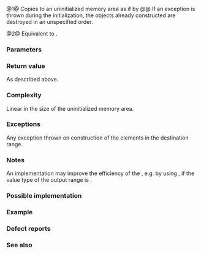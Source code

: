{{cpp/ranges/title|uninitialized_fill}}
{{cpp/memory/navbar}}
{{dcl begin}}
{{dcl header|memory}}
{{dcl h|Call signature}}
{{dcla|num=1|since=c++20|constexpr=c++26|
template&lt; no-throw-forward-iterator I, no-throw-sentinel-for&lt;I&gt; S,
          class T &gt;
    requires std::constructible_from&lt;std::iter_value_t&lt;I&gt;, const T&amp;&gt;
I uninitialized_fill( I first, S last, const T&amp; value );
}}
{{dcla|num=2|since=c++20|constexpr=c++26|
template&lt; no-throw-forward-range R, class T &gt;
    requires std::constructible_from&lt;ranges::range_value_t&lt;R&gt;,
                                     const T&amp;&gt;
ranges::borrowed_iterator_t&lt;R&gt; uninitialized_fill( R&amp;&amp; r,
                                                   const T&amp; value );
}}
{{dcl end}}

@1@ Copies {{c|value}} to an uninitialized memory area {{range|first|last}} as if by
{{box|
{{c/core|1=for (; first != last; ++first)}}&lt;br&gt;
{{nbspt|4}}{{c/core|::new (}}{{lti|cpp/memory/voidify}}{{c/core|(*first)) std::remove_reference_t&lt;std::iter_reference_t&lt;I&gt;&gt;(value);}}&lt;br&gt;
{{c/core|return first;}}
}}
@@ If an exception is thrown during the initialization, the objects already constructed are destroyed in an unspecified order.

@2@ Equivalent to {{c|return ranges::uninitialized_fill(ranges::begin(r), ranges::end(r), value);}}.

{{cpp/ranges/niebloid}}

===Parameters===
{{par begin}}
{{par|first, last|iterator-sentinel pair denoting the range of elements to initialize}}
{{par|r|the range of the elements to initialize}}
{{par|value|the value to construct the elements with}}
{{par end}}

===Return value===
As described above.

===Complexity===
Linear in the size of the uninitialized memory area.

===Exceptions===
Any exception thrown on construction of the elements in the destination range.

===Notes===
An implementation may improve the efficiency of the {{tt|ranges::uninitialized_fill}}, e.g. by using {{lc|ranges::fill}}, if the value type of the output range is {{named req|TrivialType}}.

{{feature test macro|__cpp_lib_raw_memory_algorithms|std=C++26|value=202411L|{{c/core|constexpr}} for [[cpp/memory#Uninitialized memory algorithms|specialized memory algorithms]], {{vl|1,2}}}}

===Possible implementation===
{{eq fun|1=
struct uninitialized_fill_fn
{
    template&lt;no-throw-forward-iterator I, no-throw-sentinel-for&lt;I&gt; S, class T&gt;
        requires std::constructible_from&lt;std::iter_value_t&lt;I&gt;, const T&amp;&gt;
    constexpr I operator()(I first, S last, const T&amp; value) const
    {
        I rollback{first};
        try
        {
            for (; !(first == last); ++first)
                ranges::construct_at(std::addressof(*first), value);
            return first;
        }
        catch (...)
        {   
            // rollback: destroy constructed elements
            for (; rollback != first; ++rollback)
                ranges::destroy_at(std::addressof(*rollback));
            throw;
        }
    }

    template&lt;no-throw-forward-range R, class T&gt;
        requires std::constructible_from&lt;ranges::range_value_t&lt;R&gt;, const T&amp;&gt;
    constexpr ranges::borrowed_iterator_t&lt;R&gt; operator()(R&amp;&amp; r, const T&amp; value) const
    {
        return (*this)(ranges::begin(r), ranges::end(r), value);
    }
};

inline constexpr uninitialized_fill_fn uninitialized_fill{};
}}

===Example===
{{example
|code=
#include &lt;iostream&gt;
#include &lt;memory&gt;
#include &lt;string&gt;

int main()
{
    constexpr int n{4};
    alignas(alignof(std::string)) char out[n * sizeof(std::string)];
    
    try
    {
        auto first{reinterpret_cast&lt;std::string*&gt;(out)};
        auto last{first + n};
        std::ranges::uninitialized_fill(first, last, "▄▀▄▀▄▀▄▀");
        
        int count{1};
        for (auto it{first}; it != last; ++it)
            std::cout &lt;&lt; count++ &lt;&lt; ' ' &lt;&lt; *it &lt;&lt; '\n';
        
        std::ranges::destroy(first, last);
    }
    catch(...)
    {
        std::cout &lt;&lt; "Exception!\n";
    }
}
|output=
1 ▄▀▄▀▄▀▄▀
2 ▄▀▄▀▄▀▄▀
3 ▄▀▄▀▄▀▄▀
4 ▄▀▄▀▄▀▄▀
}}

===Defect reports===
{{dr list begin}}
{{dr list item|wg=lwg|dr=3870|std=C++20|before=this algorithm might create objects on a {{c/core|const}} storage|after=kept disallowed}}
{{dr list end}}

===See also===
{{dsc begin}}
{{dsc inc|cpp/memory/ranges/dsc uninitialized_fill_n}}
{{dsc inc|cpp/memory/dsc uninitialized_fill}}
{{dsc end}}

{{langlinks|de|es|fr|it|ja|pt|ru|zh}}